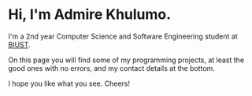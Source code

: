 # Hi, I'm Admire Khulumo.

I'm a 2nd year Computer Science and Software Engineering student at [BIUST](https://www.biust.ac.bw). 

On this page you will find some of my programming projects, at least the good ones with no errors, and my contact details at the bottom. 

I hope you like what you see. Cheers!
